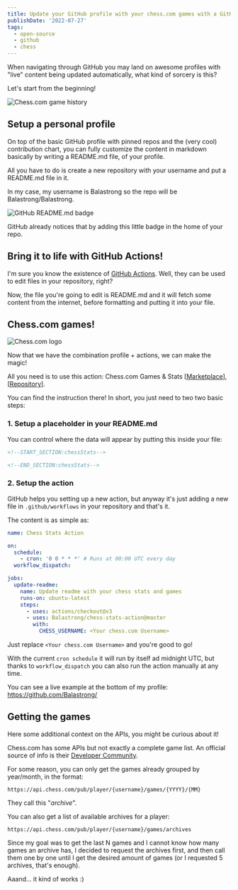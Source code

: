 ```yaml
---
title: Update your GitHub profile with your chess.com games with a GitHub Action
publishDate: '2022-07-27'
tags:
  - open-source
  - github
  - chess
---
```


When navigating through GitHub you may land on awesome profiles with "live" content being updated automatically, what kind of sorcery is this?

Let's start from the beginning!

![Chess.com game history](./chesscom-stats.png)

## Setup a personal profile

On top of the basic GitHub profile with pinned repos and the (very cool) contribution chart, you can fully customize the content in markdown basically by writing a README.md file, of your profile.

All you have to do is create a new repository with your username and put a README.md file in it.

In my case, my username is Balastrong so the repo will be Balastrong/Balastrong.

![GitHub README.md badge](./special-repo.png)

GitHub already notices that by adding this little badge in the home of your repo.

## Bring it to life with GitHub Actions!

I'm sure you know the existence of [GitHub Actions](https://github.com/features/actions). Well, they can be used to edit files in your repository, right?

Now, the file you're going to edit is README.md and it will fetch some content from the internet, before formatting and putting it into your file.

## Chess.com games!

![Chess.com logo](./chesscom-logo.png)

Now that we have the combination profile + actions, we can make the magic!

All you need is to use this action: Chess.com Games & Stats [[Marketplace](https://github.com/marketplace/actions/chess-com-games-stats)], [[Repository](https://github.com/Balastrong/chess-stats-action)].

You can find the instruction there!
In short, you just need to two two basic steps:

### 1. Setup a placeholder in your README.md

You can control where the data will appear by putting this inside your file:

```html
<!--START_SECTION:chessStats-->

<!--END_SECTION:chessStats-->
```

### 2. Setup the action

GitHub helps you setting up a new action, but anyway it's just adding a new file in `.github/workflows` in your repository and that's it.

The content is as simple as:

```yaml
name: Chess Stats Action

on:
  schedule:
    - cron: '0 0 * * *' # Runs at 00:00 UTC every day
  workflow_dispatch:

jobs:
  update-readme:
    name: Update readme with your chess stats and games
    runs-on: ubuntu-latest
    steps:
      - uses: actions/checkout@v3
      - uses: Balastrong/chess-stats-action@master
        with:
          CHESS_USERNAME: <Your chess.com Username>
```

Just replace `<Your chess.com Username>` and you're good to go!

With the current `cron schedule` it will run by itself ad midnight UTC, but thanks to `workflow_dispatch` you can also run the action manually at any time.

You can see a live example at the bottom of my profile: https://github.com/Balastrong/

## Getting the games

Here some additional context on the APIs, you might be curious about it!

Chess.com has some APIs but not exactly a complete game list. An official source of info is their [Developer Community](https://www.chess.com/club/chess-com-developer-community).

For some reason, you can only get the games already grouped by year/month, in the format:

```
https://api.chess.com/pub/player/{username}/games/{YYYY}/{MM}
```

They call this "_archive_".

You can also get a list of available archives for a player:

```
https://api.chess.com/pub/player/{username}/games/archives
```

Since my goal was to get the last N games and I cannot know how many games an archive has, I decided to request the archives first, and then call them one by one until I get the desired amount of games (or I requested 5 archives, that's enough).

Aaand... it kind of works :)

